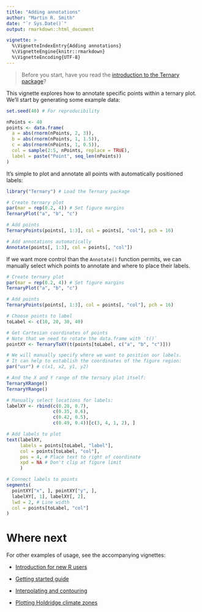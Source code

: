 ---
title: "Adding annotations"
author: "Martin R. Smith"
date: "`r Sys.Date()`"
output: rmarkdown::html_document

vignette: >
  %\VignetteIndexEntry{Adding annotations}
  %\VignetteEngine{knitr::rmarkdown}
  %\VignetteEncoding{UTF-8}
---

> Before you start, have you read the [introduction to the
Ternary package](Ternary.html)?

This vignette explores how to annotate specific points within a ternary plot.
We'll start by generating some example data:

```{r init}
set.seed(40) # For reproducibility

nPoints <- 40
points <- data.frame(
  a = abs(rnorm(nPoints, 2, 3)),
  b = abs(rnorm(nPoints, 1, 1.5)),
  c = abs(rnorm(nPoints, 1, 0.5)),
  col = sample(2:5, nPoints, replace = TRUE),
  label = paste("Point", seq_len(nPoints))
)

```

It's simple to plot and annotate all points with automatically positioned
labels:

```{r auto-annotate}
library("Ternary") # Load the Ternary package

# Create ternary plot
par(mar = rep(0.2, 4)) # Set figure margins
TernaryPlot("a", "b", "c")

# Add points
TernaryPoints(points[, 1:3], col = points[, "col"], pch = 16)

# Add annotations automatically
Annotate(points[, 1:3], col = points[, "col"])
```


If we want more control than the `Annotate()` function permits,
we can manually select which points to annotate and where to place their labels.

```{r manual-annotations}
# Create ternary plot
par(mar = rep(0.2, 4)) # Set figure margins
TernaryPlot("a", "b", "c")

# Add points
TernaryPoints(points[, 1:3], col = points[, "col"], pch = 16)

# Choose points to label
toLabel <- c(10, 20, 30, 40)

# Get Cartesian coordinates of points
# Note that we need to rotate the data.frame with `t()`
pointXY <- TernaryToXY(t(points[toLabel, c("a", "b", "c")]))

# We will manually specify where we want to position our labels.
# It can help to establish the coordinates of the figure region:
par("usr") # c(x1, x2, y1, y2)

# And the X and Y range of the ternary plot itself:
TernaryXRange()
TernaryYRange()

# Manually select locations for labels:
labelXY <- rbind(c(0.28, 0.7),
                 c(0.35, 0.6),
                 c(0.42, 0.5),
                 c(0.49, 0.4))[c(3, 4, 1, 2), ]

# Add labels to plot
text(labelXY,
     labels = points[toLabel, "label"],
     col = points[toLabel, "col"],
     pos = 4, # Place text to right of coordinate
     xpd = NA # Don't clip at figure limit
     )

# Connect labels to points
segments(
  pointXY["x", ], pointXY["y", ],
  labelXY[, 1], labelXY[, 2],
  lwd = 2, # Line width
  col = points[toLabel, "col"]
)

```


# Where next

For other examples of usage, see the accompanying vignettes:

- [Introduction for new R users](new-users.html)

- [Getting started guide](Ternary.html)

- [Interpolating and contouring](interpolation.html)

- [Plotting Holdridge climate zones](Holdridge.html)
